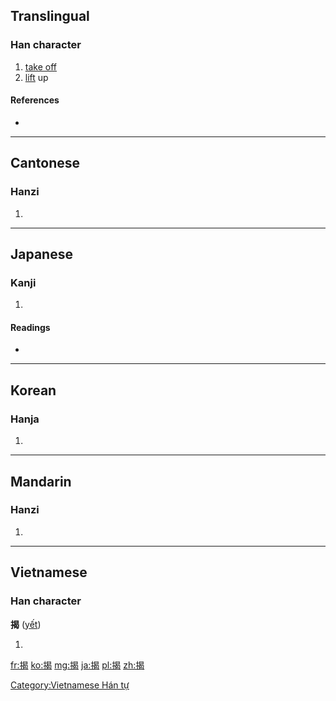 {{also|掲}}
==Translingual==

===Han character===
{{Han char|rn=64|rad=手|as=09|sn=12|four=5602<sub>7</sub>|canj=手日心女 (QAPV)}}

# [[take off]]
# [[lift]] up

====References====
* {{Han ref|kx=0444.050|dkj=12389|hdz=31916.050|uh=63ED|ud=25581|bh=B4A6|bd=46246}}

----

==Cantonese==

===Hanzi===
{{yue-hanzi|jyut=|y=kit3}}

# {{defn|lang=yue|sort=手09}}

----

==Japanese==

===Kanji===
{{ja-kanji|grade=|rs=手09}}

# {{defn|lang=ja|sort=手09}}

====Readings====
* {{ja-readings|on=[[けい]] (kei), [[けつ]] (ketsu)|kun=[[かかげる]] (kakageru)}}

----

==Korean==

===Hanja===
{{ko-hanja|hangeul=[[게]], [[갈]]|eumhun=|rv=ge, gal|mr=ke, kal|y=key, kal}}

# {{defn|lang=ko|sort=手09}}

----

==Mandarin==

===Hanzi===
{{cmn-hanzi|pin=[[jiē]] ([[jie1]])|wg=chieh<sup>1</sup>}}

# {{defn|lang=cmn|sort=手09}}

----

==Vietnamese==

===Han character===
'''揭''' ([[yết]])

# {{defn|lang=vi}}

[[Category:Vietnamese Hán tự]]

[[fr:揭]]
[[ko:揭]]
[[mg:揭]]
[[ja:揭]]
[[pl:揭]]
[[zh:揭]]